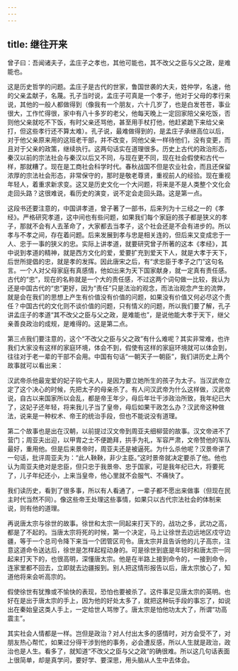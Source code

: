 ```yaml
---
---
---
```

title: 继往开来
---




曾子曰：吾闻诸夫子，孟庄子之孝也，其他可能也，其不改父之臣与父之政，是难能也。

这是历史哲学的问题。孟庄子是古代的世家，鲁国世袭的大夫，姓仲学，名速，他的父亲孟献子，名蔑。孔子当时说，孟庄子可真是一个孝子，他对于父母的孝行来说，其他的一般人都做得到（像我有一个朋友，六十几岁了，也是白发苍苍，事业很大，工作忙得很，家中有八十多岁的老父，他每天晚上一定回家陪父亲吃饭，否则他父亲就吃不下饭，有时父亲还骂他，甚至用手杖打他，他赶紧跪下来给父亲打，但这些孝行还不算太难）。孔子说，最难做得到的，是孟庄子承继高位以后，对于他父亲原来用的这班老干部，并不改变，同他父亲一样待他们，没有变更，而且对于父亲的政策，继续执行。这两句话实在道理很多。历史上古代的政治形态，秦汉以前的宗法社会与秦汉以后又不同，与现在更不同，现在社会假使和古代一样，那就糟了。现在是工商社会科学时代。春秋战国不但是农业社会，而且还保留浓厚的宗法社会形态，非常保守的，那时是敬老尊贤，重视前人的经验。现在重视年轻人，着重求新求变。这又是历史文化一个大问题，将来是不是人类整个文化会走回头路？这很难说，看历史的演变，说不定会走回头路。这是第一点。

这段书还要注意的，中国讲孝道，曾子著了一部书，后来列为十三经之一的《孝经》。严格研究孝道，这中间也有些问题，如果我们每个家庭的孩子都是狭义的孝子，那就不会有人去革命了，大家都去当孝子，这个社会还是不会有进步的。所以孝与不孝之间，存在着问题。后来发展到孝与忠是相关连的，但后来又变成忠于一人、忠于一事的狭义的忠。实际上讲孝道，就要研究曾子所著的这本《孝经》，其中说到孝道的精神，就是西方文化的爱，爱要扩充到爱天下人，就是大孝于天下，后世所提倡的忠，就是孝的发挥。因此唐宋之后，有“求忠臣于孝子之门”这句名言。一个人对父母家庭有真感情，他如出来为天下国家献身，就一定真有责任感。古代的“忠”，现在的名称就是一个大的责任感，不过这两个词句做一比较，我认为还是中国古代的“忠”更好，因为“责任”只是法治的观念，而法治观念产生的流弊，就是会在我们的思想上产生有价值没有价值的问题，如果没有价值又何必尽这个责任？中国古代的文化则不谈价值的问题，只有情义的问题，所以我们要了解，孔子讲孟庄子的孝道“其不改父之臣与父之政，是难能也”，是说他能大孝于天下，继父亲善良政治的成规，是难得的。这是第二点。

第三点我们要注意的，这个“不改父之臣与父之政”有什么难呢？其实非常难，也许我们大家没有这样的家庭环境，体会不到，假使有这样的家庭环境就可以体会到，往往对于老一辈的干部不会用。中国有句话“一朝天子一朝臣”，我们讲历史上两个故事就可以看出来：

汉武帝杀他最宠爱的妃子钩弋夫人，是因为要立她所生的孩子为太子。当汉武帝立定了这个决心的时候，先把太子的母亲杀了。有人问汉武帝为什么这样做，汉武帝说，自古以来国家所以会乱，都是帝王年少，母后年壮干涉政治所致，我年纪已大了，这妃子还年轻，将来我儿子当了皇帝，母后如果干政怎么办？汉武帝这种做法，说来是一种权术、帝王的统治手段，但也不能说没有道理。

第二个故事也是出在汉朝，以前提过汉文帝到周亚夫细柳营的故事。汉文帝进不了营门；周亚夫出迎，以甲胄之士不便跪拜，拱手为礼，军容严肃，文帝赞他的军队最好，重用他。但是后来景帝时，周亚夫还是被逼死。为什么杀他呢？汉景帝讲了一句话，批评周亚夫为：“此人鞅鞅，非少主臣。”这时景帝就决定要杀了他。他也认为周亚夫绝对是忠臣，但只忠于我景帝、忠于国家，可是我年纪已大，将要死了，儿子年纪还小，上来当皇帝，他心里就不会服气、不痛快了。

我们读历史，看到了很多事，所以有人看通了，一辈子都不愿出来做事（但现在民主时代当然不同）。像这些帝王处理这些事情，如果只以古代宗法社会的体制来说，则有他的道理。

再说唐太宗与徐世的故事。徐世和太宗一同起来打天下的，战功之多，武功之高，都是了不起的。当唐太宗将死的时候，第一个决定，马上让徐世去边远地区戍守边疆，等于一个总司令降下来当一个团管区司令。唐太宗并且告诉他的儿子高宗，注意这道命令送达后，徐世是怎样起程动身的。可是徐世到底是年轻时和唐太宗一同起来打天下的，也很高明，深懂唐太宗。他是在半路上接到命令的，一接到命令，连家里都不回去，立即就去边疆报到。别人把这情形报告以后，唐太宗放心了，知道他将来会听高宗的。

假使徐世有犹豫或不愉快的表现，恐怕也要被杀了。这件事足见唐太宗的英明。也好在是出于唐太宗的手上，因为他的好处太多了，就把这种玩手段的事忘了，如说出在秦始皇这类人手上，一定给世人骂惨了。唐太宗是怕他功太大了，所谓“功高震主”。

其实社会人情都是一样。岂但是政治？对人付出太多的感情时，对方会受不了，对朋友热心帮忙，如果过分得干涉到他的事务，必会遭反感，所以人生就是政治，政治也是人生。看多了，就知道“不改父之臣与父之政”的确很难。所以这几句话表面上很简单，却是真学问，要好学、要深思，用头脑从人生中去体会。